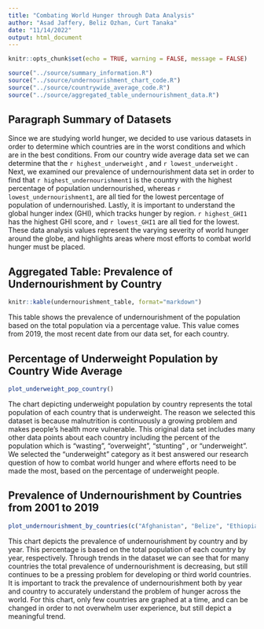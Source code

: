 ```yaml
---
title: "Combating World Hunger through Data Analysis"
author: "Asad Jaffery, Beliz Ozhan, Curt Tanaka"
date: "11/14/2022"
output: html_document
---
```


```r
knitr::opts_chunk$set(echo = TRUE, warning = FALSE, message = FALSE)
```

```r
source("../source/summary_information.R")
source("../source/undernourishment_chart_code.R")
source("../source/countrywide_average_code.R")
source("../source/aggregated_table_undernourishment_data.R")
```


## Paragraph Summary of Datasets
Since we are studying world hunger, we decided to use various datasets in order to determine which countries are in the worst conditions and which are in the best conditions. From our country wide average data set we can determine that the `r highest_underweight` , and `r lowest_underweight` . Next, we examined our prevalence of undernourishment data set in order to find that `r highest_undernourishment1` is the country with the highest percentage of population undernourished, whereas `r lowest_undernourishment1`, are all tied for the lowest percentage of population of undernourished. Lastly, it is important to understand the global hunger index (GHI), which tracks hunger by region. `r highest_GHI1` has the highest GHI score, and `r lowest_GHI1` are all tied for the lowest. These data analysis values represent the varying severity of world hunger around the globe, and highlights areas where most efforts to combat world hunger must be placed. 




## Aggregated Table: Prevalence of Undernourishment by Country
```r
knitr::kable(undernourishment_table, format="markdown")
```
<!-- source: https://stackoverflow.com/questions/33319457/display-a-data-frame-as-table-in-r-markdown -->


This table shows the prevalence of undernourishment of the population based on the total population via a percentage value. This value comes from 2019, the most recent date from our data set, for each country. 




## Percentage of Underweight Population by Country Wide Average
```r
plot_underweight_pop_country()
```


The chart depicting underweight population by country represents the total population of each country that is underweight. The reason we selected this dataset is because malnutrition is continuously a growing problem and makes people's health more vulnerable. This original data set includes many other data points about each country including the percent of the population which is  "wasting", “overweight", “stunting" , or “underweight". We selected the “underweight” category as it best answered our research question of how to combat world hunger and where efforts need to be made the most, based on the percentage of underweight people. 




## Prevalence of Undernourishment by Countries from 2001 to 2019
```r
plot_undernourishment_by_countries(c("Afghanistan", "Belize", "Ethiopia", "Thailand"))
```


This chart depicts the prevalence of undernourishment by country and by year. This percentage is based on the total population of each country by year, respectively. Through trends in the dataset we can see that for many countries the total prevalence of undernourishment is decreasing, but still continues to be a pressing problem for developing or third world countries. It is important to track the prevalence of undernourishment both by year and country to accurately understand the problem of hunger across the world. For this chart, only few countries are graphed at a time, and can be changed in order to not overwhelm user experience, but still depict a meaningful trend.  


